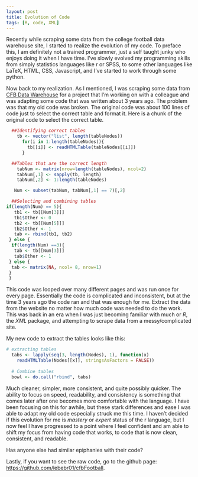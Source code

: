 ```yaml
---
layout: post
title: Evolution of Code
tags: [R, code, XML]
---
```


Recently while scraping some data from the college football data warehouse site, I started to realize the evolution of my code.  To preface this, I am definitely not a trained programmer, just a self taught junky who enjoys doing it when I have time.  I've slowly evolved my programming skills from simply statistics languages like r or SPSS, to some other languages like LaTeX, HTML, CSS, Javascript, and I've started to work through some python.  

Now back to my realization.  As I mentioned, I was scraping some data from [CFB Data Warehouse](http://www.cfbdatawarehouse.com/) for a project that I'm working on with a colleague and was adapting some code that was written about 3 years ago.  The problem was that my old code was broken.  The original code was about 100 lines of code just to select the correct table and format it.  Here is a chunk of the original code to select the correct table.

```r
  ##Identifying correct tables
    tb <- vector("list", length(tableNodes))
      for(i in 1:length(tableNodes)){
        tb[[i]] <- readHTMLTable(tableNodes[[i]])
      }

  ##Tables that are the correct length
    tabNum <- matrix(nrow=length(tableNodes), ncol=2)
    tabNum[,1] <- sapply(tb, length)
    tabNum[,2] <- 1:length(tableNodes)

   Num <- subset(tabNum, tabNum[,1] == 7)[,2]

  ##Selecting and combining tables
if(length(Num) == 5){
   tb1 <- tb[[Num[3]]]
   tb1$Other <- 0
   tb2 <- tb[[Num[5]]]
   tb2$Other <- 1
   tab <- rbind(tb1, tb2)
 } else { 
  if(length(Num) ==3){
   tab <- tb[[Num[3]]]
   tab$Other <- 1
 } else {
  tab <- matrix(NA, ncol= 8, nrow=1)  
 }
 }
```

This code was looped over many different pages and was run once for every page.  Essentially the code is complicated and inconsistent, but at the time 3 years ago the code ran and that was enough for me.  Extract the data from the website no matter how much code was needed to do the work.  This was back in an era when I was just becoming familiar with much or *R*, the *XML* package, and attempting to scrape data from a messy/complicated site.

My new code to extract the tables looks like this:

```r
# extracting tables
  tabs <- lapply(seq(3, length(Nodes), 1), function(x) 
    readHTMLTable(Nodes[[x]], stringsAsFactors = FALSE))
  
  # Combine tables
  bowl <- do.call("rbind", tabs)
```

Much cleaner, simpler, more consistent, and quite possibly quicker.  The ability to focus on speed, readability, and consistency is something that comes later after one becomes more comfortable with the language.  I have been focusing on this for awhile, but these stark differences and ease I was able to adapt my old code especially struck me this time.  I haven't decided if this evolution for me is *mastery* or *expert* status of the r language, but I now feel I have progressed to a point where I feel confident and am able to shift my focus from having code that works, to code that is now clean, consistent, and readable.

Has anyone else had similar epiphanies with their code?

Lastly, if you want to see the raw code, go to the github page: [https://github.com/lebebr01/cfbFootball](https://github.com/lebebr01/cfbFootball).

